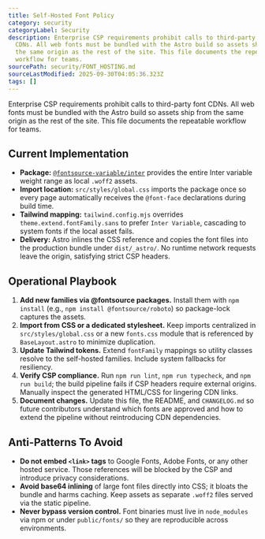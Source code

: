 ```yaml
---
title: Self-Hosted Font Policy
category: security
categoryLabel: Security
description: Enterprise CSP requirements prohibit calls to third-party font
  CDNs. All web fonts must be bundled with the Astro build so assets ship from
  the same origin as the rest of the site. This file documents the repeatable
  workflow for teams.
sourcePath: security/FONT_HOSTING.md
sourceLastModified: 2025-09-30T04:05:36.323Z
tags: []
---
```


Enterprise CSP requirements prohibit calls to third-party font CDNs. All web
fonts must be bundled with the Astro build so assets ship from the same origin
as the rest of the site. This file documents the repeatable workflow for teams.

## Current Implementation

- **Package:** [`@fontsource-variable/inter`](https://fontsource.org/fonts/inter)
  provides the entire Inter variable weight range as local `.woff2` assets.
- **Import location:** `src/styles/global.css` imports the package once so every
  page automatically receives the `@font-face` declarations during build time.
- **Tailwind mapping:** `tailwind.config.mjs` overrides `theme.extend.fontFamily.sans`
  to prefer `Inter Variable`, cascading to system fonts if the local asset fails.
- **Delivery:** Astro inlines the CSS reference and copies the font files into
  the production bundle under `dist/_astro/`. No runtime network requests leave
  the origin, satisfying strict CSP headers.

## Operational Playbook

1. **Add new families via @fontsource packages.** Install them with `npm install`
   (e.g., `npm install @fontsource/roboto`) so package-lock captures the assets.
2. **Import from CSS or a dedicated stylesheet.** Keep imports centralized in
   `src/styles/global.css` or a new `fonts.css` module that is referenced by
   `BaseLayout.astro` to minimize duplication.
3. **Update Tailwind tokens.** Extend `fontFamily` mappings so utility classes
   resolve to the self-hosted families. Include system fallbacks for resiliency.
4. **Verify CSP compliance.** Run `npm run lint`, `npm run typecheck`, and
   `npm run build`; the build pipeline fails if CSP headers require external
   origins. Manually inspect the generated HTML/CSS for lingering CDN links.
5. **Document changes.** Update this file, the README, and `CHANGELOG.md` so
   future contributors understand which fonts are approved and how to extend the
   pipeline without reintroducing CDN dependencies.

## Anti-Patterns To Avoid

- **Do not embed `<link>` tags** to Google Fonts, Adobe Fonts, or any other
  hosted service. Those references will be blocked by the CSP and introduce
  privacy considerations.
- **Avoid base64 inlining** of large font files directly into CSS; it bloats the
  bundle and harms caching. Keep assets as separate `.woff2` files served via the
  static pipeline.
- **Never bypass version control.** Font binaries must live in `node_modules`
  via npm or under `public/fonts/` so they are reproducible across environments.

